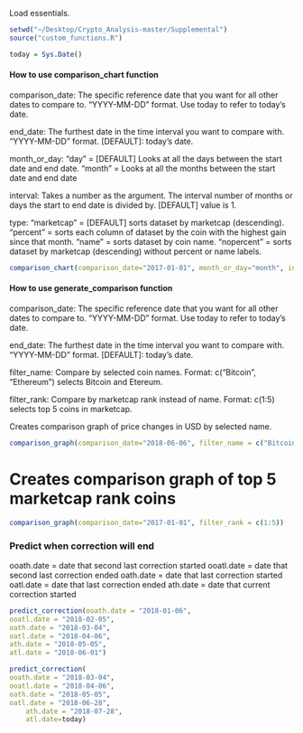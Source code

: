 
Load essentials.
```r
setwd("~/Desktop/Crypto_Analysis-master/Supplemental")
source("custom_functions.R")

today = Sys.Date()
```


#### How to use comparison_chart function####
comparison_date:
    The specific reference date that you want for all other dates to compare to. "YYYY-MM-DD" format. 
    Use today to refer to today's date.
    
end_date:
    The furthest date in the time interval you want to compare with. "YYYY-MM-DD" format. 
    [DEFAULT]: today's date.

month_or_day:
    "day" = [DEFAULT] Looks at all the days between the start date and end date.
    "month" = Looks at all the months between the start date and end date

interval:
    Takes a number as the argument. The interval number of months or days the start to end date is divided by. 
    [DEFAULT] value is 1.

type:
    "marketcap" = [DEFAULT] sorts dataset by marketcap (descending).
    "percent" = sorts each column of dataset by the coin with the highest gain since that month.
    "name" = sorts dataset by coin name.
    "nopercent" = sorts dataset by marketcap (descending) without percent or name labels.

```r
comparison_chart(comparison_date="2017-01-01", month_or_day="month", interval=1, type="percent", topranks=50)
```




#################################################################################

#### How to use generate_comparison function####
comparison_date:
    The specific reference date that you want for all other dates to compare to. "YYYY-MM-DD" format. 
    Use today to refer to today's date.
    
end_date:
    The furthest date in the time interval you want to compare with. "YYYY-MM-DD" format. 
    [DEFAULT]: today's date.

filter_name: 
	Compare by selected coin names.
	Format: c("Bitcoin", "Ethereum") selects Bitcoin and Etereum.

filter_rank: 
	Compare by marketcap rank instead of name. 
	Format: c(1:5) selects top 5 coins in marketcap.

Creates comparison graph of price changes in USD by selected name.
```r
comparison_graph(comparison_date="2018-06-06", filter_name = c("Bitcoin","Nano","TRON","Ripple","Verge","Binance Coin","Stellar","Cardano","VeChain"))
```

# Creates comparison graph of top 5 marketcap rank coins
```r
comparison_graph(comparison_date="2017-01-01", filter_rank = c(1:5))
```

#################################################################################

### Predict when correction will end ####

ooath.date = date that second last correction started
ooatl.date = date that second last correction ended
oath.date = date that last correction started
oatl.date = date that last correction ended
ath.date = date that current correction started
```r
predict_correction(ooath.date = "2018-01-06",
ooatl.date = "2018-02-05",
oath.date = "2018-03-04",
oatl.date = "2018-04-06",
ath.date = "2018-05-05",
atl.date = "2018-06-01")
```

```r
predict_correction(
ooath.date = "2018-03-04",
ooatl.date = "2018-04-06",
oath.date = "2018-05-05",
oatl.date = "2018-06-28",
	ath.date = "2018-07-28",
	atl.date=today)
```



